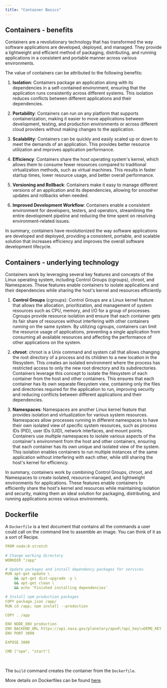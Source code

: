 ```yaml
---
title: "Container Basics"
---
```



## Containers - benefits


Containers are a revolutionary technology that has transformed the way software applications are developed, deployed, and managed. They provide a lightweight and efficient method of packaging, distributing, and running applications in a consistent and portable manner across various environments.

The value of containers can be attributed to the following benefits:

1. **Isolation**: Containers package an application along with its dependencies in a self-contained environment, ensuring that the application runs consistently across different systems. This isolation reduces conflicts between different applications and their dependencies.

2. **Portability**: Containers can run on any platform that supports containerization, making it easier to move applications between development, testing, and production environments or across different cloud providers without making changes to the application.

3. **Scalability**: Containers can be quickly and easily scaled up or down to meet the demands of an application. This provides better resource utilization and improves application performance.

4. **Efficiency**: Containers share the host operating system's kernel, which allows them to consume fewer resources compared to traditional virtualization methods, such as virtual machines. This results in faster startup times, lower resource usage, and better overall performance.

5. **Versioning and Rollback**: Containers make it easy to manage different versions of an application and its dependencies, allowing for smoother updates and rollbacks when needed.

6. **Improved Development Workflow**: Containers enable a consistent environment for developers, testers, and operators, streamlining the entire development pipeline and reducing the time spent on resolving environment-related issues.

In summary, containers have revolutionized the way software applications are developed and deployed, providing a consistent, portable, and scalable solution that increases efficiency and improves the overall software development lifecycle.


## Containers - underlying technology 

Containers work by leveraging several key features and concepts of the Linux operating system, including Control Groups (cgroups), chroot, and Namespaces. These features enable containers to isolate applications and their dependencies while sharing the host's kernel and resources efficiently.

1.  **Control Groups** (cgroups): Control Groups are a Linux kernel feature that allows the allocation, prioritization, and management of system resources such as CPU, memory, and I/O for a group of processes. Cgroups provide resource isolation and ensure that each container gets its fair share of resources without interfering with other containers running on the same system. By utilizing cgroups, containers can limit the resource usage of applications, preventing a single application from consuming all available resources and affecting the performance of other applications on the system.
    
2.  **chroot**: chroot is a Unix command and system call that allows changing the root directory of a process and its children to a new location in the filesystem. This creates an isolated environment where the process has restricted access to only the new root directory and its subdirectories. Containers leverage this concept to isolate the filesystem of each container from the host and other containers. This ensures that each container has its own separate filesystem view, containing only the files and directories required for the application to run, improving security and reducing conflicts between different applications and their dependencies.
    
3.  **Namespaces**: Namespaces are another Linux kernel feature that provides isolation and virtualization for various system resources. Namespaces allow processes running in different namespaces to have their own isolated view of specific system resources, such as process IDs (PID), user IDs (UID), network interfaces, and mount points. Containers use multiple namespaces to isolate various aspects of the container's environment from the host and other containers, ensuring that each container has its own unique and isolated view of the system. This isolation enables containers to run multiple instances of the same application without interfering with each other, while still sharing the host's kernel for efficiency.
    

In summary, containers work by combining Control Groups, chroot, and Namespaces to create isolated, resource-managed, and lightweight environments for applications. These features enable containers to efficiently share the host's kernel and resources while maintaining isolation and security, making them an ideal solution for packaging, distributing, and running applications across various environments.


## Dockerfile

A `Dockerfile` is a text document that contains all the commands a user could call on the command line to assemble an image. You can think of it as a sort of Recipe.

```yaml
​FROM node:8-stretch
​    
# Change working directory
WORKDIR "/app"

# Update packages and install dependency packages for services
RUN apt-get update \
    && apt-get dist-upgrade -y \
    && apt-get clean \
    && echo 'Finished installing dependencies'

# Install npm production packages
COPY package.json /app/
RUN cd /app; npm install --production

COPY . /app

ENV NODE_ENV production
ENV BACKEND_URL https://api.nasa.gov/planetary/apod\?api_key\=DEMO_KEY
ENV PORT 3000

EXPOSE 3000

CMD ["npm", "start"]
```

​    

The `build` command creates the container from the `Dockerfile`.

More details on Dockerfiles can be found [here](https://docs.docker.com/engine/reference/builder/).